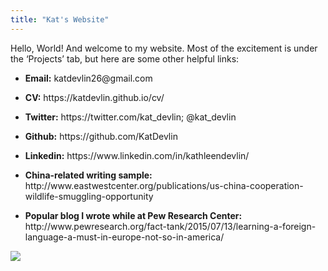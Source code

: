 ```yaml
---
title: "Kat's Website"
---
```


Hello, World! And welcome to my website. Most of the excitement is under the 'Projects' tab, but here are some other helpful links:

- __Email:__ katdevlin26@gmail.com  

- __CV:__ https://katdevlin.github.io/cv/

- __Twitter:__ https://twitter.com/kat_devlin; @kat_devlin

- __Github:__ https://github.com/KatDevlin

- __Linkedin:__ https://www.linkedin.com/in/kathleendevlin/

- __China-related writing sample:__ http://www.eastwestcenter.org/publications/us-china-cooperation-wildlife-smuggling-opportunity

- __Popular blog I wrote while at Pew Research Center:__ http://www.pewresearch.org/fact-tank/2015/07/13/learning-a-foreign-language-a-must-in-europe-not-so-in-america/ 


![](thumb_IMG_0623_1024.jpg)


